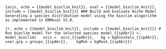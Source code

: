 ```{asis, echo = {{model_bioclim_knit}}, eval = {{model_bioclim_knit}}, include = {{model_bioclim_knit}}}
### Build and Evaluate Niche Model
Generating a species distribution model using the bioclim alogorithm as implemented in ENMeval V2.0. 
```

```{r, echo = {{model_bioclim_knit}}, include = {{model_bioclim_knit}}}
# Run bioclim model for the selected species
model_{{spAbr}} <- model_bioclim(
  occs =  occs_{{spAbr}},
  bg = bgEnvsVals_{{spAbr}}, 
  user.grp = groups_{{spAbr}}, 
  bgMsk = bgMask_{{spAbr}})
```
